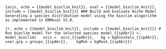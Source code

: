 ```{asis, echo = {{model_bioclim_knit}}, eval = {{model_bioclim_knit}}, include = {{model_bioclim_knit}}}
### Build and Evaluate Niche Model
Generating a species distribution model using the bioclim alogorithm as implemented in ENMeval V2.0. 
```

```{r, echo = {{model_bioclim_knit}}, include = {{model_bioclim_knit}}}
# Run bioclim model for the selected species
model_{{spAbr}} <- model_bioclim(
  occs =  occs_{{spAbr}},
  bg = bgEnvsVals_{{spAbr}}, 
  user.grp = groups_{{spAbr}}, 
  bgMsk = bgMask_{{spAbr}})
```
